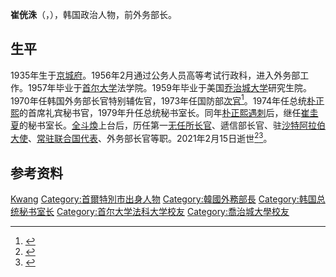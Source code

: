 {{Infobox officeholder
| 姓名     = 崔侊洙
| 性别     = 男
| 原名     = {{lang|ko|최광수}}
| 职务     = 大韩民国外务部长官
| 就任日期 = 1986年8月26日
| 卸任日期 = 1988年12月5日
| 前任     = [[李源京|李源京]]
| 继任     = [[崔浩中|崔浩中]]
| 职务1    = 大韩民国遞信部长官
| 就任日期1= 1981年3月10日
| 卸任日期1= 1982年5月20日
| 前任1    = [[金基喆|金基喆]]
| 继任1    = [[崔順達|崔順達]]
| 职务2    = 大韩民国第一无任所长官
| 就任日期2= 1980年9月2日
| 卸任日期2= 1981年3月10日
| 前任2    = 金佐謙
| 继任2    = 金永洙
| 职务3    = [[韩国总统秘书室长|大韩民国总统秘书室长]]
| 就任日期3= 1979年11月7日
| 卸任日期3= 1980年8月27日
| 前任3    = [[金桂元|金桂元]]
| 继任3    = [[金瓊元|金瓊元]]
| 职务4    = [[韩国国防部|大韩民国国防部次官]]
| 就任日期4= 1973年10月19日
| 卸任日期4= 1974年12月17日
| 前任4    = 柳根昌
| 继任4    = 李敏雨
| 出生日期 = 1935年2月24日
| 出生地点 = {{KOR-JPN}}[[京城府|京城府]]
| 逝世日期 = {{Dda|2021|2|15|1935|2|24}}
| 逝世地点 =
| 国籍     = {{KOR}}
| 职业     = 政治人物
| 政党     = 
}}
'''崔侊洙'''（{{kor|최광수|崔侊洙|Choi Kwang-soo}}，{{bd|1935年|2月24日|2021年|2月15日|catIdx=Choi}}），韩国政治人物，前外务部长。

==生平==
1935年生于[[京城府|京城府]]。1956年2月通过公务人员高等考试行政科，进入外务部工作。1957年毕业于[[首尔大学|首尔大学]]法学院。1959年毕业于美国[[乔治城大学|乔治城大学]]研究生院。1970年任韩国外务部长官特别辅佐官，1973年任国防部[[次官|次官]]<ref>{{cite book |author=함성득 |title=대통령 비서실장 론 |date=2002 |publisher=나남 출판 |isbn=9788930039321 |url=https://books.google.com/books?id=ThU5AQAAIAAJ& |language=ko}}</ref>。1974年任总统[[朴正熙|朴正熙]]的首席礼宾秘书官，1979年升任总统秘书室长。同年[[朴正熙遇刺案|朴正熙遇刺]]后，继任[[崔圭夏|崔圭夏]]的秘书室长。[[全斗煥|全斗煥]]上台后，历任第一[[不管部长|无任所长官]]、遞信部长官、驻[[沙特阿拉伯|沙特阿拉伯]][[大使|大使]]、[[韓國常駐聯合國代表列表|常驻联合国代表]]、外务部长官等职。2021年2月15日逝世<ref>{{cite web |author=김동현 |title='최규하 비서실장' 최광수 전 외무부 장관 별세 |url=https://www.yna.co.kr/view/AKR20210216072500504 |publisher=[[韩联社|연합뉴스]] |language=ko |date=2021-02-16 |access-date=2021-02-22 |archive-date=2021-04-21 |archive-url=https://web.archive.org/web/20210421195346/https://www.yna.co.kr/view/AKR20210216072500504 |dead-url=no }}</ref><ref>{{cite web |author=고석현 |title='최규하 비서실장' 최광수 전 외무부 장관 별세 |url=https://news.joins.com/article/23993028 |publisher=[[中央日报_(韩国)|중앙일보]] |language=ko |date=2021-02-16 |access-date=2021-02-22 |archive-date=2021-02-16 |archive-url=https://web.archive.org/web/20210216043903/https://news.joins.com/article/23993028 |dead-url=no }}</ref>。

==参考资料==
{{reflist}}
{{start box}}
{{s-dip}}
{{s-before|[[金瓊元|金瓊元]]}}
{{s-title|[[韓國常駐聯合國代表列表|韩国常驻联合国代表]]|1985年－1986年}}  
{{s-after|[[朴槿|朴槿]]}}
{{s-before|[[張禮準|張禮準]]}}
{{s-title|韩国驻[[沙特阿拉伯|沙特阿拉伯]]大使|1983年－1985年}}  
{{s-after|[[崔浩中|崔浩中]]}}
{{s-off}}
{{s-before|[[金桂元|金桂元]]}}
{{s-title|[[韩国总统秘书室长|韩国总统秘书室长]]|1979年－1980年}}  
{{s-after|[[金瓊元|金瓊元]]}}
{{end box}}
{{Authority control}}
{{DEFAULTSORT:Choi, Kwangsoo}}
[[Category:崔姓|Kwang]]
[[Category:首爾特別市出身人物|Category:首爾特別市出身人物]]
[[Category:韓國外務部長|Category:韓國外務部長]]
[[Category:韩国总统秘书室长|Category:韩国总统秘书室长]]
[[Category:首尔大学法科大学校友|Category:首尔大学法科大学校友]]
[[Category:喬治城大學校友|Category:喬治城大學校友]]